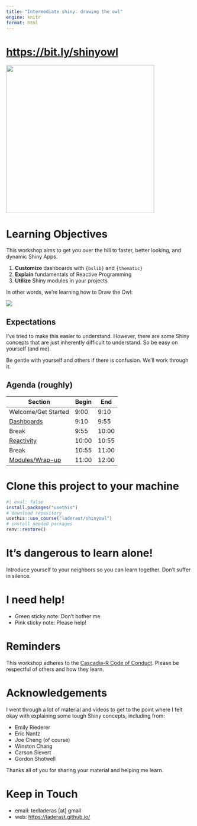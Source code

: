 ```yaml
---
title: "Intermediate shiny: drawing the owl"
engine: knitr
format: html
---
```


# <https://bit.ly/shinyowl>

![](bit.ly_45BDX9k.png){width=400}

# Learning Objectives

This workshop aims to get you over the hill to faster, better looking, and dynamic Shiny Apps.

1. **Customize** dashboards with `{bslib}` and `{thematic}`
1. **Explain** fundamentals of Reactive Programming
1. **Utilize** Shiny modules in your projects

In other words, we're learning how to Draw the Owl:

![](owl.png)

## Expectations

I've tried to make this easier to understand. However, there are some Shiny concepts that are just inherently difficult to understand. So be easy on yourself (and me).

Be gentle with yourself and others if there is confusion. We'll work through it.

## Agenda (roughly)

|Section|Begin|End|
|-------|----|---|
|Welcome/Get Started|9:00|9:10|
|[Dashboards](layouts/)|9:10|9:55|
|Break|9:55|10:00|
|[Reactivity](reactives/)|10:00|10:55|
|Break|10:55|11:00|
|[Modules/Wrap-up](modules/)|11:00|12:00|

# Clone this project to your machine

```r
#| eval: false
install.packages("usethis")
# download repository
usethis::use_course("laderast/shinyowl")
# install needed packages
renv::restore()
```

# It's dangerous to learn alone!

Introduce yourself to your neighbors so you can learn together. Don't suffer in silence.

# I need help!

- Green sticky note: Don't bother me
- Pink sticky note: Please help!

# Reminders

This workshop adheres to the [Cascadia-R Code of Conduct](https://cascadiarconf.com/policies/). Please be respectful of others and how they learn.

# Acknowledgements

I went through a lot of material and videos to get to the point where I felt okay with explaining some tough Shiny concepts, including from:

- Emily Riederer
- Eric Nantz
- Joe Cheng (of course)
- Winston Chang
- Carson Sievert
- Gordon Shotwell

Thanks all of you for sharing your material and helping me learn.

# Keep in Touch

- email: tedladeras [at] gmail
- web: <https://laderast.github.io/>
